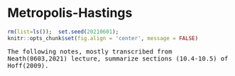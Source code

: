 
# Metropolis-Hastings

```r
rm(list=ls());  set.seed(20210601); 
knitr::opts_chunk$set(fig.align = 'center', message = FALSE)
```


<tt>The following notes, mostly transcribed from Neath(0603,2021) lecture, summarize sections (10.4-10.5) of Hoff(2009).</tt>

<p>&nbsp;</p>






